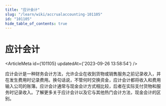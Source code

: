 ```yaml
---
title: "应计会计"
slug: "/learn/wiki/accrualaccounting-101105"
id: "101105"
hide_table_of_contents: true
---
```



# 应计会计

<ArticleMeta id={101105} updatedAt={'2023-09-26 13:58:54'} />
<div className='border-solid border-b border-t-0 my-4 border-[var(--ifm-color-gray-300)]' />

应计会计是一种财务会计方法，允许企业在收到货物或销售服务之前记录收入，并在发生费用时记录费用。换句话说，不管何时交换资金，应计会计都将收入和费用输入公司的账簿。应计会计通常与现金会计方式相比较，后者在实际支付货物和服务时记录收入。了解更多关于应计会计以及它与其他热门会计方法，现金会计的区别。
